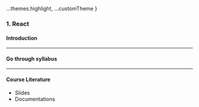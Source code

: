 
  ...themes.highlight,
  ...customTheme
}

### 1. React
#### Introduction

---

#### Go through syllabus

---

#### Course Literature

* Slides
* Documentations